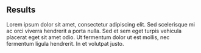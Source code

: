 <!-- %:::% slides-results begin %:::% -->
## Results {.smaller}

Lorem ipsum dolor sit amet, consectetur adipiscing elit. Sed scelerisque mi ac orci viverra hendrerit a porta nulla. Sed et sem eget turpis vehicula placerat eget sit amet odio. Ut fermentum dolor ut est mollis, nec fermentum ligula hendrerit. In et volutpat justo.
<!-- %:::% slides-results end %:::% -->
